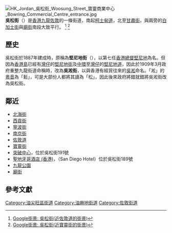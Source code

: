 {{Infobox Hong Kong Road
| 中文街道名稱 = 吳松街
| 英文街道名稱 = Woosung Street
| 圖片 = File:Hong Kong 2013 various photos 01.JPG
| 圖片說明 = 吳松街
| 路段總長度 = 0.56
| 車速限制 = 
| 行車線數量 = 
| 所在地區 = [[九龍|九龍]][[油尖旺區|油尖旺區]]
| 起點 = [[油麻地|油麻地]][[甘肅街|甘肅街]]
| 終點 = [[尖沙咀|尖沙咀]][[柯士甸道|柯士甸道]]
| 道路命名日期    =  1921年11月10日
| 命名文件    =  
| 道路動工日期    =  
| 道路興建計劃    =  
| 道路舊名資料    = 堅尼地街、吳淞街
| 通車日期 =
}}
[[File:HK_Jordan_吳松街_Woosung_Street_寶靈商業中心_Bowring_Commercial_Centre_entrance.jpg|thumb]]
'''吳松街'''（{{lang-en|Woosung Street}}）是[[香港|香港]][[九龍|九龍]][[佐敦|佐敦]]的一條街道，南起[[柯士甸道|柯士甸道]]，北至[[甘肅街|甘肅街]]，與兩旁的[[白加士街|白加士街]]與[[廟街_(香港)|廟街]]南段大致平行。 <ref>[http://maps.google.com/maps?f=q&source=s_q&hl=zh-TW&geocode=&q=Woosung+Street&sll=22.299578,114.172308&sspn=0.004219,0.010943&ie=UTF8&hq=&hnear=%E9%A6%99%E6%B8%AF%E4%B9%9D%E9%BE%8D%E5%90%B3%E6%9D%BE%E8%A1%97&ll=22.305614,114.170222&spn=0,359.978113&t=h&z=16&layer=c&cbll=22.305512,114.170187&panoid=JhwzR_LYB9ZmMkQHAvXSiQ&cbp=12,14.42,,0,5.06 Google街景: 吳松街(近佐敦道的街景)]</ref> <ref>[http://maps.google.com/maps?f=q&source=s_q&hl=zh-TW&geocode=&q=Woosung+Street&sll=22.299578,114.172308&sspn=0.004219,0.010943&ie=UTF8&hq=&hnear=%E9%A6%99%E6%B8%AF%E4%B9%9D%E9%BE%8D%E5%90%B3%E6%9D%BE%E8%A1%97&t=h&layer=c&cbll=22.304288,114.170129&panoid=CcJLByZ0zlZQe9u7Mvt4-Q&cbp=12,349.91,,0,0.29&ll=22.304165,114.174213&spn=0,359.978113&z=16 Google街景: 吳松街(近寶靈街的街景)]</ref>

==歷史==
吳松街於1887年建成時，原稱為'''堅尼地街'''（{{lang-en|Kennedy Street}}），以第七任[[香港總督|香港總督]][[堅尼地|堅尼地]]為名。但因為[[香港島|香港島]]已經有[[灣仔|灣仔]]的[[堅尼地街|堅尼地街]]及[[中環|中環]]至[[灣仔|灣仔]]的[[堅尼地道|堅尼地道]]，因此於1909年3月政府重整九龍街道命稱時，改為'''吳淞街'''，以與香港有經貿往來的[[吳淞|吳淞]]命名。「淞」的[[粵語|粵音]]為「鬆」，可是大部份人都將其讀為「松」，因此後來政府將錯就錯將吳淞街改為吳松街。

==鄰近==
* [[北海街|北海街]]
* [[西貢街|西貢街]]
* [[寧波街|寧波街]]
* [[南京街_(香港)|南京街]]
* [[佐敦道|佐敦道]]
* [[寶靈街|寶靈街]]
* [[突破中心|突破中心]]，位於吳松街191號 
* [[聖地牙哥酒店_(香港)|聖地牙哥酒店 (香港)]]，（San Diego Hotel）位於吳松街189號 
* [[九龍公園|九龍公園]]
* [[廟街_(香港)|廟街]]

==參考文獻==
{{commonscat|Woosung Street}}
{{reflist}}


[[Category:油尖旺區街道|Category:油尖旺區街道]]
[[Category:油麻地街道|Category:油麻地街道]]
[[Category:佐敦街道|Category:佐敦街道]]